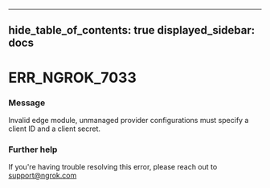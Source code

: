 

---
hide_table_of_contents: true
displayed_sidebar: docs
---


# ERR_NGROK_7033

### Message
Invalid edge module, unmanaged provider configurations must specify a client ID and a client secret.

<ErrorDetails error="err_ngrok_7033" />



### Further help
If you're having trouble resolving this error, please reach out to [support@ngrok.com](mailto:support@ngrok.com?subject=Help%20with%20ERR_NGROK_7033)


